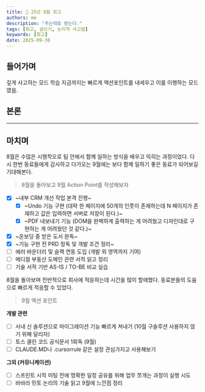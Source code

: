 ```yaml
---
title: 🐤 25년 9월 회고
authors: me
description: "주는대로 받는다."
tags: [회고, 글쓰기, 논리적 사고법]
keywords: [회고]
date: 2025-09-30
---
```


## 들어가며

깊게 사고하는 모드 학습
지금까지는 빠르게 액션포인트를 내세우고 이를 이행하는 모드였음.

## 본론

---

## 마치며

8월은 수많은 시행착오로 팀 안에서 함께 일하는 방식을 배우고 익히는 과정이었다.
다시 한번 동료들에게 감사하고 다가오는 9월에는 보다 함께 일하기 좋은 동료가 되어보길 기대해본다.

> 8월을 돌아보고 9월 Action Point를 작성해보자

- [x] ~내부 CRM 개선 작업 본격 진행~
  - [x] ~Undo 기능 구현 (대략 한 페이지에 50개의 인풋이 존재하는데 N 페이지가 존재하고 값은 입력하면 서버로 저장이 된다.)~
  - [x] ~PDF 내보내기 기능 (DOM을 완벽하게 출력하는 게 어려웠고 디자인대로 구현하는 게 어려웠던 것 같다.)~
- [x] ~온보딩 중 받은 도서 완독~
- [x] ~기능 구현 전 PRD 정독 및 개발 조건 정리~
- [ ] 에러 바운더리 및 슬랙 연동 도입 (개발 외 영역까지 기여)
- [ ] 메디컬 부동산 도메인 관련 서적 읽고 정리
- [ ] 기술 서적 기반 AS-IS / TO-BE 비교 실습

8월을 돌아보며 전반적으로 회사에 적응하는데 시간을 많이 할애했다. 동료분들의 도움으로 빠르게 적응할 수 있었다.

> 9월 액션 포인트

**개발 관련**

- [ ] 사내 신 솔루션으로 마이그레이션 기능 빠르게 쳐내기 (10월 구솔루션 사용하지 않기 위해 달리자)
- [ ] 토스 클린 코드 공식문서 1회독 (9월)
- [ ] CLAUDE.MD나 .cursorrule 같은 설정 관심가지고 사용해보기

**그외 (커뮤니케이션)**

- [ ] 스프린트 시작 미팅 전에 명확한 일정 공유를 위해 업무 쪼개는 과정이 실행 시도
- [ ] 바바라 민토 논리의 기술 읽고 9월에 느낀점 정리
